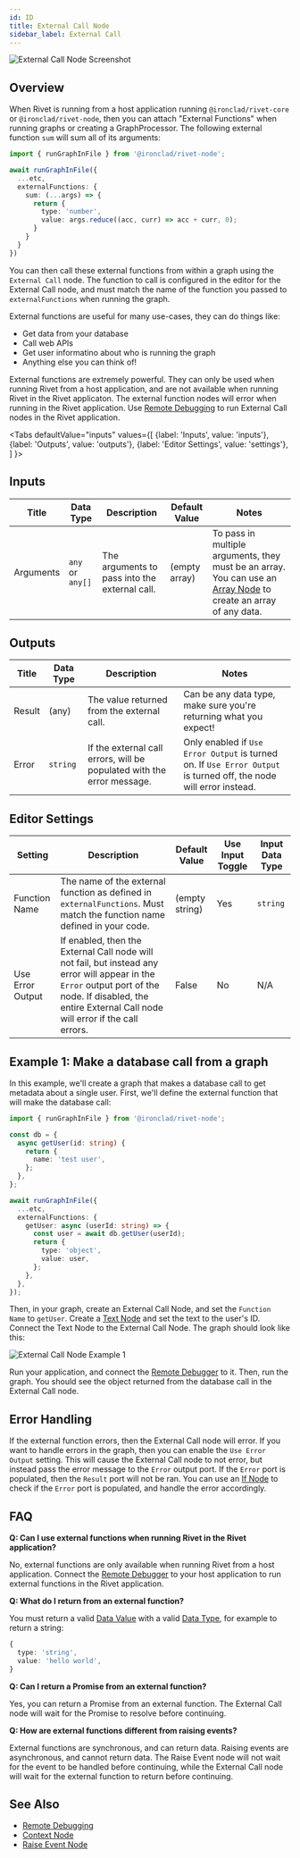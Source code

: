 ```yaml
---
id: ID
title: External Call Node
sidebar_label: External Call
---
```



![External Call Node Screenshot](./assets/external-call-node.png)

## Overview

When Rivet is running from a host application running `@ironclad/rivet-core` or `@ironclad/rivet-node`, then you can attach "External Functions" when running graphs or creating a GraphProcessor. The following external function `sum` will sum all of its arguments:

```ts
import { runGraphInFile } from '@ironclad/rivet-node';

await runGraphInFile({
  ...etc,
  externalFunctions: {
    sum: (...args) => {
      return {
        type: 'number',
        value: args.reduce((acc, curr) => acc + curr, 0);
      }
    }
  }
})
```

You can then call these external functions from within a graph using the `External Call` node. The function to call is configured in the editor for the External Call node, and must match the name of the function you passed to `externalFunctions` when running the graph.

External functions are useful for many use-cases, they can do things like:

- Get data from your database
- Call web APIs
- Get user informatino about who is running the graph
- Anything else you can think of!

External functions are extremely powerful. They can only be used when running Rivet from a host application, and are not available when running Rivet in the Rivet applicaton. The external function nodes will error when running in the Rivet application. Use [Remote Debugging](../user-guide/remote-debugging.md) to run External Call nodes in the Rivet application.

<Tabs
  defaultValue="inputs"
  values={[
    {label: 'Inputs', value: 'inputs'},
    {label: 'Outputs', value: 'outputs'},
    {label: 'Editor Settings', value: 'settings'},
  ]
}>

<TabItem value="inputs">

## Inputs

| Title     | Data Type        | Description                                   | Default Value | Notes                                                                                                                          |
| --------- | ---------------- | --------------------------------------------- | ------------- | ------------------------------------------------------------------------------------------------------------------------------ |
| Arguments | `any` or `any[]` | The arguments to pass into the external call. | (empty array) | To pass in multiple arguments, they must be an array. You can use an [Array Node](./array.mdx) to create an array of any data. |

</TabItem>

<TabItem value="outputs">

## Outputs

| Title  | Data Type | Description                                                            | Notes                                                                                                              |
| ------ | --------- | ---------------------------------------------------------------------- | ------------------------------------------------------------------------------------------------------------------ |
| Result | (any)     | The value returned from the external call.                             | Can be any data type, make sure you're returning what you expect!                                                  |
| Error  | `string`  | If the external call errors, will be populated with the error message. | Only enabled if `Use Error Output` is turned on. If `Use Error Output` is turned off, the node will error instead. |

</TabItem>

<TabItem value="settings">

## Editor Settings

| Setting          | Description                                                                                                                                                                                                | Default Value  | Use Input Toggle | Input Data Type |
| ---------------- | ---------------------------------------------------------------------------------------------------------------------------------------------------------------------------------------------------------- | -------------- | ---------------- | --------------- |
| Function Name    | The name of the external function as defined in `externalFunctions`. Must match the function name defined in your code.                                                                                    | (empty string) | Yes              | `string`        |
| Use Error Output | If enabled, then the External Call node will not fail, but instead any error will appear in the `Error` output port of the node. If disabled, the entire External Call node will error if the call errors. | False          | No               | N/A             |

</TabItem>

</Tabs>

## Example 1: Make a database call from a graph

In this example, we'll create a graph that makes a database call to get metadata about a single user. First, we'll define the external function that will make the database call:

```ts
import { runGraphInFile } from '@ironclad/rivet-node';

const db = {
  async getUser(id: string) {
    return {
      name: 'test user',
    };
  },
};

await runGraphInFile({
  ...etc,
  externalFunctions: {
    getUser: async (userId: string) => {
      const user = await db.getUser(userId);
      return {
        type: 'object',
        value: user,
      };
    },
  },
});
```

Then, in your graph, create an External Call Node, and set the `Function Name` to `getUser`. Create a [Text Node](./text.mdx) and set the text to the user's ID. Connect the Text Node to the External Call Node. The graph should look like this:

![External Call Node Example 1](./assets/external-call-node-example-01.png)

Run your application, and connect the [Remote Debugger](../user-guide/remote-debugging.md) to it. Then, run the graph. You should see the object returned from the database call in the External Call node.

## Error Handling

If the external function errors, then the External Call node will error. If you want to handle errors in the graph, then you can enable the `Use Error Output` setting. This will cause the External Call node to not error, but instead pass the error message to the `Error` output port. If the `Error` port is populated, then the `Result` port will not be ran. You can use an [If Node](./if.mdx) to check if the `Error` port is populated, and handle the error accordingly.

## FAQ

**Q: Can I use external functions when running Rivet in the Rivet application?**

No, external functions are only available when running Rivet from a host application. Connect the [Remote Debugger](../user-guide/remote-debugging.md) to your host application to run external functions in the Rivet application.

**Q: What do I return from an external function?**

You must return a valid [Data Value](../api-reference/core/DataValue.md) with a valid [Data Type](../user-guide/data-types.md), for example to return a string:

```ts
{
  type: 'string',
  value: 'hello world',
}
```

**Q: Can I return a Promise from an external function?**

Yes, you can return a Promise from an external function. The External Call node will wait for the Promise to resolve before continuing.

**Q: How are external functions different from raising events?**

External functions are synchronous, and can return data. Raising events are asynchronous, and cannot return data. The Raise Event node will not wait for the event to be handled before continuing, while the External Call node will wait for the external function to return before continuing.

## See Also

- [Remote Debugging](../user-guide/remote-debugging.md)
- [Context Node](./context.mdx)
- [Raise Event Node](./raise-event.mdx)
